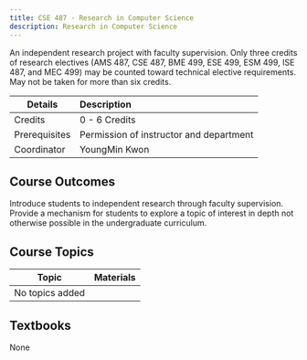 ```yaml
---
title: CSE 487 - Research in Computer Science
description: Research in Computer Science
---
```


An independent research project with faculty supervision. Only three credits of research electives (AMS 487, CSE 487, BME 499, ESE 499, ESM 499, ISE 487, and MEC 499) may be counted toward technical elective requirements. May not be taken for more than six credits.

| Details       | Description                             |
| ------------- | :-------------------------------------- |
| Credits       | 0 - 6 Credits                           |
| Prerequisites | Permission of instructor and department |
| Coordinator   | YoungMin Kwon                           |

## Course Outcomes

Introduce students to independent research through faculty supervision.
Provide a mechanism for students to explore a topic of interest in depth not otherwise possible in the undergraduate curriculum.

## Course Topics

| Topic           | Materials |
| --------------- | --------- |
| No topics added |           |

## Textbooks

None
